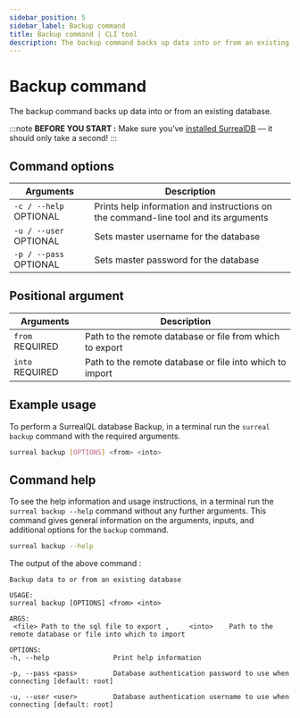 ```yaml
---
sidebar_position: 5
sidebar_label: Backup command
title: Backup command | CLI tool
description: The backup command backs up data into or from an existing database.
---
```


# Backup command

The backup command backs up data into or from an existing database.

:::note
__BEFORE YOU START :__ Make sure you’ve [installed SurrealDB](/docs/surrealdb/installation/overview/) — it should only take a second!
:::

## Command options

<table>
    <thead>
        <tr>
            <th colspan="2">Arguments</th>
            <th>Description</th>
        </tr>
    </thead>  
    <tbody>
        <tr>
            <td colspan="2">
                <code>-c / --help</code>
                <l className='grey'>OPTIONAL</l>
            </td>
            <td>
            Prints help information and instructions on the command-line tool and its arguments
            </td>
        </tr>
        <tr>
            <td colspan="2">
                <code>-u / --user</code>
                <l className='grey'>OPTIONAL</l>
            </td>
            <td>
                Sets master username for the database
            </td>
        </tr>
        <tr>
            <td colspan="2">
                <code>-p / --pass</code>
                <l className='grey'>OPTIONAL</l>
            </td>
            <td>
                Sets master password for the database
            </td>
        </tr>
    </tbody>
</table>

## Positional argument

<table>
    <thead>
        <tr>
            <th colspan="2">Arguments</th>
            <th>Description</th>
        </tr>
    </thead>  
    <tbody>
        <tr>
            <td colspan="2">
                <code>from</code>
                <l className='yellow'>REQUIRED</l>
            </td>
            <td>
            Path to the remote database or file from which to export
            </td>
        </tr>
        <tr>
            <td colspan="2">
                <code>into</code>
                <l className='yellow'>REQUIRED</l>
            </td>
            <td>
            Path to the remote database or file into which to import
            </td>
        </tr>
    </tbody>
</table>

## Example usage

To perform a SurrealQL database Backup, in a terminal run the `surreal backup` command with the required arguments.

```bash
surreal backup [OPTIONS] <from> <into>
``` 

## Command help

To see the help information and usage instructions, in a terminal run the `surreal backup --help` command without any further arguments. This command gives general information on the arguments, inputs, and additional options for the `backup` command.

```bash
surreal backup --help
```

The output of the above command :

```
Backup data to or from an existing database

USAGE:
surreal backup [OPTIONS] <from> <into>

ARGS:
 <file> Path to the sql file to export ,     <into>    Path to the remote database or file into which to import

OPTIONS:
-h, --help                Print help information

-p, --pass <pass>         Database authentication password to use when connecting [default: root]

-u, --user <user>         Database authentication username to use when connecting [default: root]

```